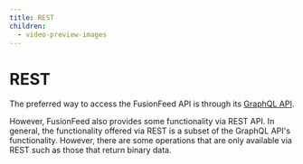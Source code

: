 ```yaml
---
title: REST
children:
  - video-preview-images
---
```

# REST

The preferred way to access the FusionFeed API is through its [GraphQL API](/fusionfeed/graphql).

However, FusionFeed also provides some functionality via REST API. In general, the functionality offered via REST is a subset of the GraphQL API's functionality. However, there are some operations that are only available via REST such as those that return binary data.
